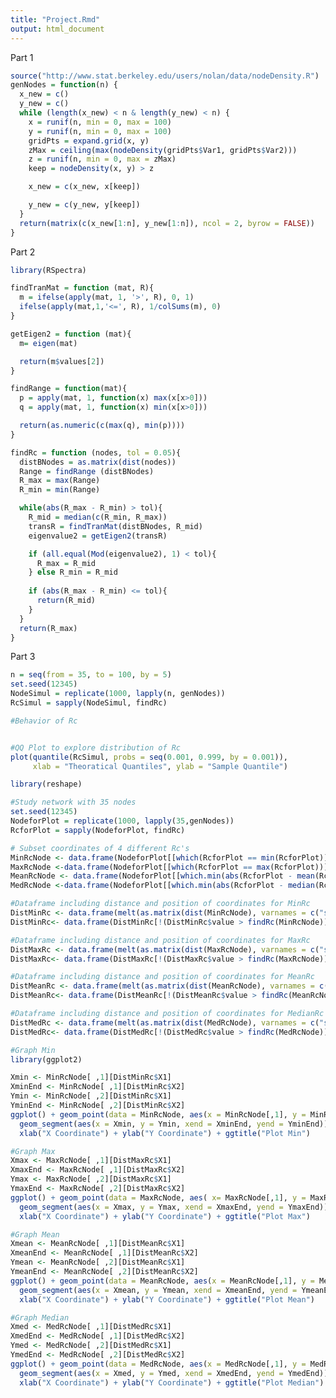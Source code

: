 ```yaml
---
title: "Project.Rmd"
output: html_document
---
```


Part 1

```r
source("http://www.stat.berkeley.edu/users/nolan/data/nodeDensity.R")
genNodes = function(n) {
  x_new = c()
  y_new = c()
  while (length(x_new) < n & length(y_new) < n) {
    x = runif(n, min = 0, max = 100)
    y = runif(n, min = 0, max = 100)
    gridPts = expand.grid(x, y)
    zMax = ceiling(max(nodeDensity(gridPts$Var1, gridPts$Var2)))
    z = runif(n, min = 0, max = zMax)
    keep = nodeDensity(x, y) > z

    x_new = c(x_new, x[keep])

    y_new = c(y_new, y[keep])
  }
  return(matrix(c(x_new[1:n], y_new[1:n]), ncol = 2, byrow = FALSE))
}
```


Part 2

```r
library(RSpectra)

findTranMat = function (mat, R){
  m = ifelse(apply(mat, 1, '>', R), 0, 1)
  ifelse(apply(mat,1,'<=', R), 1/colSums(m), 0)
}

getEigen2 = function (mat){
  m= eigen(mat)

  return(m$values[2])
}

findRange = function(mat){
  p = apply(mat, 1, function(x) max(x[x>0]))
  q = apply(mat, 1, function(x) min(x[x>0]))

  return(as.numeric(c(max(q), min(p))))
}

findRc = function (nodes, tol = 0.05){
  distBNodes = as.matrix(dist(nodes))
  Range = findRange (distBNodes)
  R_max = max(Range)
  R_min = min(Range)

  while(abs(R_max - R_min) > tol){
    R_mid = median(c(R_min, R_max))
    transR = findTranMat(distBNodes, R_mid)
    eigenvalue2 = getEigen2(transR)

    if (all.equal(Mod(eigenvalue2), 1) < tol){
      R_max = R_mid
    } else R_min = R_mid
    
    if (abs(R_max - R_min) <= tol){
      return(R_mid)
    }
  }
  return(R_max)
}
```


Part 3

```r

n = seq(from = 35, to = 100, by = 5)
set.seed(12345)
NodeSimul = replicate(1000, lapply(n, genNodes))
RcSimul = sapply(NodeSimul, findRc)

#Behavior of Rc


#QQ Plot to explore distribution of Rc
plot(quantile(RcSimul, probs = seq(0.001, 0.999, by = 0.001)),
     xlab = "Theoratical Quantiles", ylab = "Sample Quantile")
```


```r
library(reshape)

#Study network with 35 nodes
set.seed(12345)
NodeforPlot = replicate(1000, lapply(35,genNodes))
RcforPlot = sapply(NodeforPlot, findRc)

# Subset coordinates of 4 different Rc's
MinRcNode <- data.frame(NodeforPlot[[which(RcforPlot == min(RcforPlot))]])
MaxRcNode <-data.frame(NodeforPlot[[which(RcforPlot == max(RcforPlot))]])
MeanRcNode <- data.frame(NodeforPlot[[which.min(abs(RcforPlot - mean(RcforPlot)))]])
MedRcNode <-data.frame(NodeforPlot[[which.min(abs(RcforPlot - median(RcforPlot)))]])

#Dataframe including distance and position of coordinates for MinRc
DistMinRc <- data.frame(melt(as.matrix(dist(MinRcNode), varnames = c("start", "end"))))
DistMinRc<- data.frame(DistMinRc[!(DistMinRc$value > findRc(MinRcNode)),])

#Dataframe including distance and position of coordinates for MaxRc
DistMaxRc <- data.frame(melt(as.matrix(dist(MaxRcNode), varnames = c("start", "end"))))
DistMaxRc<- data.frame(DistMaxRc[!(DistMaxRc$value > findRc(MaxRcNode)),])

#Dataframe including distance and position of coordinates for MeanRc
DistMeanRc <- data.frame(melt(as.matrix(dist(MeanRcNode), varnames = c("start", "end"))))
DistMeanRc<- data.frame(DistMeanRc[!(DistMeanRc$value > findRc(MeanRcNode)),])

#Dataframe including distance and position of coordinates for MedianRc
DistMedRc <- data.frame(melt(as.matrix(dist(MedRcNode), varnames = c("start", "end"))))
DistMedRc<- data.frame(DistMedRc[!(DistMedRc$value > findRc(MedRcNode)),])

```

```r
#Graph Min
library(ggplot2)

Xmin <- MinRcNode[ ,1][DistMinRc$X1]
XminEnd <- MinRcNode[ ,1][DistMinRc$X2]
Ymin <- MinRcNode[ ,2][DistMinRc$X1]
YminEnd <- MinRcNode[ ,2][DistMinRc$X2]
ggplot() + geom_point(data = MinRcNode, aes(x = MinRcNode[,1], y = MinRcNode[,2])) + 
  geom_segment(aes(x = Xmin, y = Ymin, xend = XminEnd, yend = YminEnd)) +
  xlab("X Coordinate") + ylab("Y Coordinate") + ggtitle("Plot Min")
```

```r
#Graph Max
Xmax <- MaxRcNode[ ,1][DistMaxRc$X1]
XmaxEnd <- MaxRcNode[ ,1][DistMaxRc$X2]
Ymax <- MaxRcNode[ ,2][DistMaxRc$X1]
YmaxEnd <- MaxRcNode[ ,2][DistMaxRc$X2]
ggplot() + geom_point(data = MaxRcNode, aes( x= MaxRcNode[,1], y = MaxRcNode[,2])) + 
  geom_segment(aes(x = Xmax, y = Ymax, xend = XmaxEnd, yend = YmaxEnd))+
  xlab("X Coordinate") + ylab("Y Coordinate") + ggtitle("Plot Max")
```

```r
#Graph Mean
Xmean <- MeanRcNode[ ,1][DistMeanRc$X1]
XmeanEnd <- MeanRcNode[ ,1][DistMeanRc$X2]
Ymean <- MeanRcNode[ ,2][DistMeanRc$X1]
YmeanEnd <- MeanRcNode[ ,2][DistMeanRc$X2]
ggplot() + geom_point(data = MeanRcNode, aes(x = MeanRcNode[,1], y = MeanRcNode[,2])) + 
  geom_segment(aes(x = Xmean, y = Ymean, xend = XmeanEnd, yend = YmeanEnd))+
  xlab("X Coordinate") + ylab("Y Coordinate") + ggtitle("Plot Mean")
```

```r
#Graph Median
Xmed <- MedRcNode[ ,1][DistMedRc$X1]
XmedEnd <- MedRcNode[ ,1][DistMedRc$X2]
Ymed <- MedRcNode[ ,2][DistMedRc$X1]
YmedEnd <- MedRcNode[ ,2][DistMedRc$X2]
ggplot() + geom_point(data = MedRcNode, aes(x = MedRcNode[,1], y = MedRcNode[,2])) + 
  geom_segment(aes(x = Xmed, y = Ymed, xend = XmedEnd, yend = YmedEnd))+
  xlab("X Coordinate") + ylab("Y Coordinate") + ggtitle("Plot Median")

```
